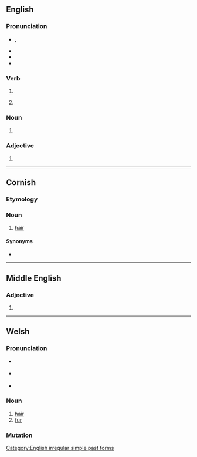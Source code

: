 {{also|Blew}}
==English==

===Pronunciation===
* {{enPR|blo͞o}}, {{IPA|en|/bluː/}}
* {{audio|en|en-us-blew.ogg|Audio (US)}}
* {{rhymes|en|uː}}
* {{homophones|en|blue}}

===Verb===
{{head|en|verb form}}

# {{en-simple past of|blow}}
# {{lb|en|now|_|colloquial}} {{past participle of|en|blow|nocat=1}}

===Noun===
{{en-noun|~}}

# {{obsolete form of|en|blue}}

===Adjective===
{{en-adj}}

# {{obsolete form of|en|blue}}

[[Category:English irregular simple past forms]]

----

==Cornish==

===Etymology===
{{rfe|kw}}

===Noun===
{{head|kw|noun|g=f|singulative|blewen}}

# [[hair]]

====Synonyms====
* {{l|kw|gols}}

{{topics|kw|Hair}}

----

==Middle English==

===Adjective===
{{head|enm|adjective}}

# {{alternative form of|enm|blewe}}

----

==Welsh==

===Pronunciation===
* {{a|North Wales}} {{IPA|cy|/ˈbleːu̯/}}
* {{a|South Wales}} {{IPA|cy|/ˈblɛu̯/}}
* {{audio|cy|Cy-blew.ogg|Audio}}

===Noun===
{{cy-noun/new|m-p|blewyn}}

# [[hair]]
# [[fur]]

===Mutation===
{{cy-mut-auto}}